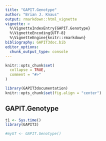 ```yaml
---
title: "GAPIT.Genotype"
author: "Brian J. Knaus"
output: rmarkdown::html_vignette
vignette: >
  %\VignetteIndexEntry{GAPIT.Genotype}
  %\VignetteEncoding{UTF-8}
  %\VignetteEngine{knitr::rmarkdown}
bibliography: GAPIT3doc.bib
editor_options: 
  chunk_output_type: console
---
```


```r
knitr::opts_chunk$set(
  collapse = TRUE,
  comment = "#>"
)
```


```r
library(GAPIT3documentation)
knitr::opts_chunk$set(fig.align = "center")
```



## GAPIT.Genotype


```r
t1 <- Sys.time()
library(GAPIT3)

#myGT <- GAPIT.Genotype()

```



